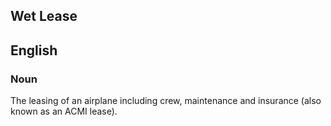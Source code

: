 ==Wet Lease==

==English==

===Noun===

The leasing of an airplane including crew, maintenance and insurance (also known as an ACMI lease).